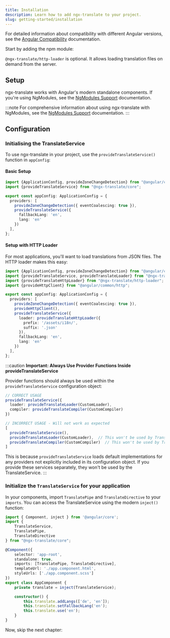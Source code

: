 ```yaml
---
title: Installation
description: Learn how to add ngx-translate to your project.
slug: getting-started/installation
---
```



For detailed information about compatibility with different Angular versions,
see the [Angular Compatibility](/getting-started/angular-compatibility/) documentation.

Start by adding the npm module:

<PackageManagers pkg="@ngx-translate/core @ngx-translate/http-loader" />


`@ngx-translate/http-loader` is optional. It allows loading translation files on demand from the server.

## Setup

ngx-translate works with Angular's modern standalone components. If you're using NgModules, see the [NgModules Support](/reference/ngmodules/) documentation.


:::note
For comprehensive information about using ngx-translate with NgModules, see the [NgModules Support](/reference/ngmodules/) documentation.
:::

## Configuration

### Initialising the TranslateService

To use ngx-translate in your project, use the `provideTranslateService()` function in `appConfig`:

#### Basic Setup

```ts {2, 7-9} title="app.config.ts"
import {ApplicationConfig, provideZoneChangeDetection} from "@angular/core";
import {provideTranslateService} from "@ngx-translate/core";

export const appConfig: ApplicationConfig = {
  providers: [
    provideZoneChangeDetection({ eventCoalescing: true }),
    provideTranslateService({
      fallbackLang: 'en',
      lang: 'en'
    })
  ],
};
```

#### Setup with HTTP Loader

For most applications, you'll want to load translations from JSON files. The HTTP loader makes this easy:

```ts {2-3, 9-15} title="app.config.ts"
import {ApplicationConfig, provideZoneChangeDetection} from "@angular/core";
import {provideTranslateService, provideTranslateLoader} from "@ngx-translate/core";
import {provideTranslateHttpLoader} from "@ngx-translate/http-loader";
import {provideHttpClient} from "@angular/common/http";

export const appConfig: ApplicationConfig = {
  providers: [
    provideZoneChangeDetection({ eventCoalescing: true }),
    provideHttpClient(),
    provideTranslateService({
      loader: provideTranslateHttpLoader({
        prefix: '/assets/i18n/',
        suffix: '.json'
      }),
      fallbackLang: 'en',
      lang: 'en'
    })
  ],
};
```

:::caution
**Important: Always Use Provider Functions Inside provideTranslateService**

Provider functions should always be used within the `provideTranslateService` configuration object:

```typescript
// CORRECT USAGE
provideTranslateService({
  loader: provideTranslateLoader(CustomLoader),
  compiler: provideTranslateCompiler(CustomCompiler)
})
```

```typescript
// INCORRECT USAGE - Will not work as expected
[
  provideTranslateService(),
  provideTranslateLoader(CustomLoader),  // This won't be used by TranslateService
  provideTranslateCompiler(CustomCompiler)  // This won't be used by TranslateService
]
```

This is because `provideTranslateService` loads default implementations for any providers not explicitly included in its configuration object. If you provide these services separately, they won't be used by the TranslateService.
:::


### Initialize the `TranslateService` for your application

In your components, import `TranslatePipe` and `TranslateDirective` to your `imports`. You can access the
TranslateService using the modern `inject()` function:

```ts {2-7,12,16-20} title="app.component.ts"
import { Component, inject } from '@angular/core';
import {
    TranslateService,
    TranslatePipe,
    TranslateDirective
} from "@ngx-translate/core";

@Component({
    selector: 'app-root',
    standalone: true,
    imports: [TranslatePipe, TranslateDirective],
    templateUrl: './app.component.html',
    styleUrls: ['./app.component.scss']
})
export class AppComponent {
    private translate = inject(TranslateService);

    constructor() {
        this.translate.addLangs(['de', 'en']);
        this.translate.setFallbackLang('en');
        this.translate.use('en');
    }
}
```

Now, skip the next chapter:

<LinkCard title="Loading translation files" href="/getting-started/translation-files/" />

